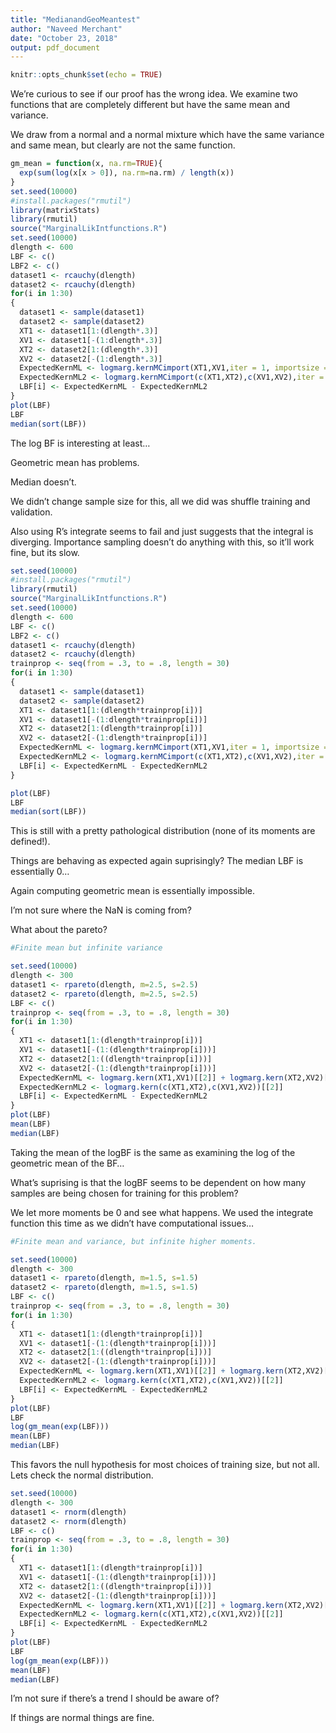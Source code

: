 ```yaml
---
title: "MedianandGeoMeantest"
author: "Naveed Merchant"
date: "October 23, 2018"
output: pdf_document
---
```


```r
knitr::opts_chunk$set(echo = TRUE)
```

We're curious to see if our proof has the wrong idea. We examine two functions that are completely different but have the same mean and variance.

We draw from a normal and a normal mixture which have the same variance and same mean, but clearly are not the same function.

```r
gm_mean = function(x, na.rm=TRUE){
  exp(sum(log(x[x > 0]), na.rm=na.rm) / length(x))
}
set.seed(10000)
#install.packages("rmutil")
library(matrixStats)
library(rmutil)
source("MarginalLikIntfunctions.R")
set.seed(10000)
dlength <- 600
LBF <- c()
LBF2 <- c()
dataset1 <- rcauchy(dlength)
dataset2 <- rcauchy(dlength)
for(i in 1:30)
{
  dataset1 <- sample(dataset1)
  dataset2 <- sample(dataset2)
  XT1 <- dataset1[1:(dlength*.3)]
  XV1 <- dataset1[-(1:dlength*.3)]
  XT2 <- dataset2[1:(dlength*.3)]
  XV2 <- dataset2[-(1:dlength*.3)]
  ExpectedKernML <- logmarg.kernMCimport(XT1,XV1,iter = 1, importsize = 100) + logmarg.kernMCimport(XT2,XV2,iter = 1,importsize = 100)
  ExpectedKernML2 <- logmarg.kernMCimport(c(XT1,XT2),c(XV1,XV2),iter = 1,importsize = 100)
  LBF[i] <- ExpectedKernML - ExpectedKernML2
}
plot(LBF)
LBF
median(sort(LBF))
```

The log BF is interesting at least...

Geometric mean has problems.

Median doesn't.

We didn't change sample size for this, all we did was shuffle training and validation.

Also using R's integrate seems to fail and just suggests that the integral is diverging. Importance sampling doesn't do anything with this, so it'll work fine, but its slow.

```r
set.seed(10000)
#install.packages("rmutil")
library(rmutil)
source("MarginalLikIntfunctions.R")
set.seed(10000)
dlength <- 600
LBF <- c()
LBF2 <- c()
dataset1 <- rcauchy(dlength)
dataset2 <- rcauchy(dlength)
trainprop <- seq(from = .3, to = .8, length = 30)
for(i in 1:30)
{
  dataset1 <- sample(dataset1)
  dataset2 <- sample(dataset2)
  XT1 <- dataset1[1:(dlength*trainprop[i])]
  XV1 <- dataset1[-(1:dlength*trainprop[i])]
  XT2 <- dataset2[1:(dlength*trainprop[i])]
  XV2 <- dataset2[-(1:dlength*trainprop[i])]
  ExpectedKernML <- logmarg.kernMCimport(XT1,XV1,iter = 1, importsize = 100) + logmarg.kernMCimport(XT2,XV2,iter = 1,importsize = 100)
  ExpectedKernML2 <- logmarg.kernMCimport(c(XT1,XT2),c(XV1,XV2),iter = 1,importsize = 100)
  LBF[i] <- ExpectedKernML - ExpectedKernML2
}

plot(LBF)
LBF
median(sort(LBF))

```
This is still with a pretty pathological distribution (none of its moments are defined!).

Things are behaving as expected again suprisingly? The median LBF is essentially 0...

Again computing geometric mean is essentially impossible.

I'm not sure where the NaN is coming from?

What about the pareto?

```r
#Finite mean but infinite variance

set.seed(10000)
dlength <- 300
dataset1 <- rpareto(dlength, m=2.5, s=2.5)
dataset2 <- rpareto(dlength, m=2.5, s=2.5)
LBF <- c()
trainprop <- seq(from = .3, to = .8, length = 30)
for(i in 1:30)
{
  XT1 <- dataset1[1:(dlength*trainprop[i])]
  XV1 <- dataset1[-(1:(dlength*trainprop[i]))]
  XT2 <- dataset2[1:((dlength*trainprop[i]))]
  XV2 <- dataset2[-(1:(dlength*trainprop[i]))]
  ExpectedKernML <- logmarg.kern(XT1,XV1)[[2]] + logmarg.kern(XT2,XV2)[[2]]
  ExpectedKernML2 <- logmarg.kern(c(XT1,XT2),c(XV1,XV2))[[2]]
  LBF[i] <- ExpectedKernML - ExpectedKernML2
}
plot(LBF)
mean(LBF)
median(LBF)
```
Taking the mean of the logBF is the same as examining the log of the geometric mean of the BF...

What's suprising is that the logBF seems to be dependent on how many samples are being chosen for training for this problem?

We let more moments be 0 and see what happens. We used the integrate function this time as we didn't have computational issues...

```r
#Finite mean and variance, but infinite higher moments.

set.seed(10000)
dlength <- 300
dataset1 <- rpareto(dlength, m=1.5, s=1.5)
dataset2 <- rpareto(dlength, m=1.5, s=1.5)
LBF <- c()
trainprop <- seq(from = .3, to = .8, length = 30)
for(i in 1:30)
{
  XT1 <- dataset1[1:(dlength*trainprop[i])]
  XV1 <- dataset1[-(1:(dlength*trainprop[i]))]
  XT2 <- dataset2[1:((dlength*trainprop[i]))]
  XV2 <- dataset2[-(1:(dlength*trainprop[i]))]
  ExpectedKernML <- logmarg.kern(XT1,XV1)[[2]] + logmarg.kern(XT2,XV2)[[2]]
  ExpectedKernML2 <- logmarg.kern(c(XT1,XT2),c(XV1,XV2))[[2]]
  LBF[i] <- ExpectedKernML - ExpectedKernML2
}
plot(LBF)
LBF
log(gm_mean(exp(LBF)))
mean(LBF)
median(LBF)


```
This favors the null hypothesis for most choices of training size, but not all. Lets check the normal distribution.

```r
set.seed(10000)
dlength <- 300
dataset1 <- rnorm(dlength)
dataset2 <- rnorm(dlength)
LBF <- c()
trainprop <- seq(from = .3, to = .8, length = 30)
for(i in 1:30)
{
  XT1 <- dataset1[1:(dlength*trainprop[i])]
  XV1 <- dataset1[-(1:(dlength*trainprop[i]))]
  XT2 <- dataset2[1:((dlength*trainprop[i]))]
  XV2 <- dataset2[-(1:(dlength*trainprop[i]))]
  ExpectedKernML <- logmarg.kern(XT1,XV1)[[2]] + logmarg.kern(XT2,XV2)[[2]]
  ExpectedKernML2 <- logmarg.kern(c(XT1,XT2),c(XV1,XV2))[[2]]
  LBF[i] <- ExpectedKernML - ExpectedKernML2
}
plot(LBF)
LBF
log(gm_mean(exp(LBF)))
mean(LBF)
median(LBF)


```

I'm not sure if there's a trend I should be aware of?

If things are normal things are fine. 

